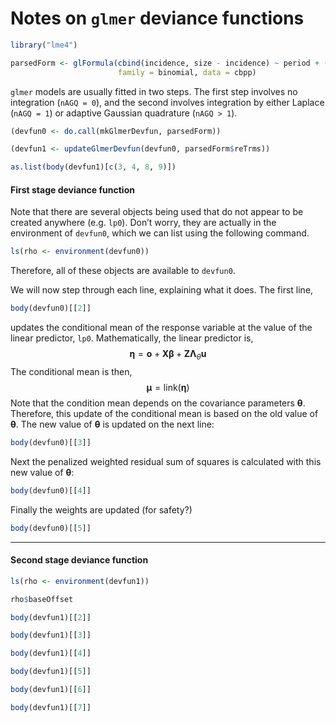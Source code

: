 Notes on `glmer` deviance functions
===================================

```r
library("lme4")
```

```r
parsedForm <- glFormula(cbind(incidence, size - incidence) ~ period + (1 | herd),
                        family = binomial, data = cbpp)
```

`glmer` models are usually fitted in two steps.  The first step
involves no integration (`nAGQ = 0`), and the second involves
integration by either Laplace (`nAGQ = 1`) or adaptive Gaussian
quadrature (`nAGQ > 1`).  

```r
(devfun0 <- do.call(mkGlmerDevfun, parsedForm))
```

```r
(devfun1 <- updateGlmerDevfun(devfun0, parsedForm$reTrms))
```

```r
as.list(body(devfun1)[c(3, 4, 8, 9)])
```

#### First stage deviance function

Note that there are several objects being used that do not appear to
be created anywhere (e.g. `lp0`).  Don't worry, they are actually in the
environment of `devfun0`, which we can list using the following
command.
```r
ls(rho <- environment(devfun0))
```
Therefore, all of these objects are available to `devfun0`.

We will now step through each line, explaining what it does.  The
first line,
```r
body(devfun0)[[2]]
```
updates the conditional mean of the response variable at the value of
the linear predictor, `lp0`.  Mathematically, the linear predictor is,
$$ \mathbf\eta = \mathbf o + \mathbf X\mathbf\beta + \mathbf Z
\mathbf\Lambda_\theta \mathbf u $$
The conditional mean is then,
$$ \mathbf\mu = \text{link}(\mathbf\eta) $$
Note that the condition mean depends on the covariance parameters
$\mathbf\theta$.  Therefore, this update of the conditional mean is
based on the old value of $\mathbf\theta$.  The new value of
$\mathbf\theta$ is updated on the next line:
```r
body(devfun0)[[3]]
```
Next the penalized weighted residual sum of squares is calculated with
this new value of $\mathbf\theta$:
```r
body(devfun0)[[4]]
```
Finally the weights are updated (for safety?)
```r
body(devfun0)[[5]]
```


------------------------------------------------------------

#### Second stage deviance function



```r
ls(rho <- environment(devfun1))
```

```r
rho$baseOffset
```


```r
body(devfun1)[[2]]
```

```r
body(devfun1)[[3]]
```

```r
body(devfun1)[[4]]
```

```r
body(devfun1)[[5]]
```

```r
body(devfun1)[[6]]
```

```r
body(devfun1)[[7]]
```



